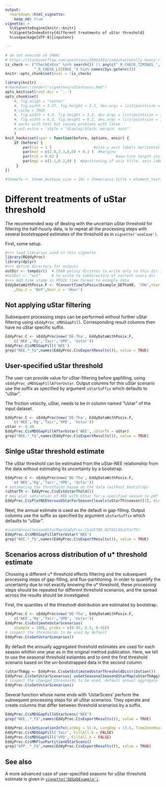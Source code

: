```yaml
---
output: 
  rmarkdown::html_vignette:
    keep_md: true
vignette: >
  %\VignetteEngine{knitr::knitr}
  %\VignetteIndexEntry{different treatments of uStar threshold}
  %\usepackage[UTF-8]{inputenc}

---
```


```r
# do not execute on CRAN: 
# https://stackoverflow.com/questions/28961431/computationally-heavy-r-vignettes
is_check <- ("CheckExEnv" %in% search()) || any(c("_R_CHECK_TIMINGS_",
             "_R_CHECK_LICENSE_") %in% names(Sys.getenv()))
knitr::opts_chunk$set(eval = !is_check)
```

```r
library(knitr)
#rmarkdown::render("vignettes/uStarCases.Rmd")
opts_knit$set(root.dir = '..')
opts_chunk$set(
    #, fig.align = "center"
    #, fig.width = 3.27, fig.height = 2.5, dev.args = list(pointsize = 10)
    #,cache = TRUE
    #, fig.width = 4.3, fig.height = 3.2, dev.args = list(pointsize = 10)
    #, fig.width = 6.3, fig.height = 6.2, dev.args = list(pointsize = 10)
    # works with html but causes problems with latex
    #,out.extra = 'style = "display:block; margin: auto"' 
    )
knit_hooks$set(spar = function(before, options, envir) {
    if (before) {
        par(las = 1 )                   #also y axis labels horizontal
        par(mar = c(2.0,3.3,0,0) + 0.3 )  #margins
        par(tck = 0.02 )                          #axe-tick length inside plots             
        par(mgp = c(1.1,0.2,0) )  #positioning of axis title, axis labels, axis
     }
})
```


```r
#themeTw <- theme_bw(base_size = 10) + theme(axis.title = element_text(size = 9))
```

# Different treatments of uStar threshold

The recommended way of dealing with the uncertain uStar threshold for filtering
the half-hourly data, is to repeat all the processing steps with several 
bootstrapped estimates of the threshold as in `vignette('useCase')`.

First, some setup.

```r
#+++ load libraries used in this vignette
library(REddyProc)
library(dplyr)
#+++ define directory for outputs
outDir <- tempdir()  # CRAN policy dictates to write only to this dir in examples
#outDir <- "out"     # to write to subdirectory of current users dir
#+++ Add time stamp in POSIX time format to example data
EddyDataWithPosix.F <- fConvertTimeToPosix(Example_DETha98, 'YDH',Year.s = 'Year' 
    ,Day.s = 'DoY',Hour.s = 'Hour')
```

## Not applying uStar filtering

Subsequent processing steps can be performed without further uStar filtering
using `sEddyProc_sMDSGapFill`. Corresponding result columns then have
no uStar specific suffix. 

```r
EddyProc.C <- sEddyProc$new('DE-Tha', EddyDataWithPosix.F, 
	c('NEE','Rg','Tair','VPD', 'Ustar'))
EddyProc.C$sMDSGapFill('NEE')
grep("NEE.*_f$",names(EddyProc.C$sExportResults()), value = TRUE)
```

## User-specified uStar threshold

The user can provide value for uStar-filtering before gapfilling, using
`sEddyProc_sMDSGapFillAfterUstar`. Output columns for this uStar scenario use
the suffix as specified by argument `uStarSuffix` which defaults to "uStar". 

The friction velocity, uStar, needs to be in column named "Ustar" of the input 
dataset.

```r
EddyProc.C <- sEddyProc$new('DE-Tha', EddyDataWithPosix.F, 
	c('NEE','Rg','Tair','VPD', 'Ustar'))
uStar <- 0.46
EddyProc.C$sMDSGapFillAfterUstar('NEE', uStarTh = uStar)
grep("NEE.*_f$",names(EddyProc.C$sExportResults()), value = TRUE)
```

## Sinlge uStar threshold estimate

The uStar threshold can be estimated from the uStar-NEE relationship 
from the data without estimating its uncertainty by a bootstrap.

```r
EddyProc.C <- sEddyProc$new('DE-Tha', EddyDataWithPosix.F, 
	c('NEE','Rg','Tair','VPD', 'Ustar'))
# estimating the thresholds based on the data (without bootstrap)
(uStarTh <- EddyProc.C$sEstUstarThold())
# may plot saturation of NEE with UStar for a specified season to pdf
EddyProc.C$sPlotNEEVersusUStarForSeason(levels(uStarTh$season)[3], dir = outDir )
```

Next, the annual estimate is used as the default in gap-filling.
Output columns use the suffix as specified by argument `uSstarSuffix` 
which defaults to "uStar".

```r
#usGetAnnualSeasonUStarMap(EddyProc.C$sUSTAR_DETAILS$uStarTh)
EddyProc.C$sMDSGapFillAfterUstar('NEE')
grep("NEE.*_f$",names(EddyProc.C$sExportResults()), value = TRUE)
```
## Scenarios across distribution of u* threshold estimate

Chossing a different u* threshold effects filtering and the subsequent processing
steps of gap-filling, and flux-partitioning. In order to quantify the uncertainty
due to not exactly knowing the u* threshold, these processing steps should be
repeated for different threshold scenarios, and the spread across the results should
be investigated.

First, the quantiles of the threshodl distribution are estimated by bootstrap.

```r
EddyProc.C <- sEddyProc$new('DE-Tha', EddyDataWithPosix.F, 
	c('NEE','Rg','Tair','VPD', 'Ustar'))
EddyProc.C$sEstimateUstarScenarios(
    nSample = 100L, probs = c(0.05, 0.5, 0.95))
# inspect the thresholds to be used by default
EddyProc.C$sGetUstarScenarios()
```

By default the annually aggregated threshold estimates are used for each season
whithin one year as in the original method publication.
Here, we tell to use the seasonal threshold estiamtes and to
omit the first threshold scenario based on the un-bootstrapped data in the second 
column.

```r
(uStarThAgg <- EddyProc.C$sGetEstimatedUstarThresholdDistribution())
EddyProc.C$sSetUstarScenarios( usGetSeasonalSeasonUStarMap(uStarThAgg)[,-2])
# inspect the changed thresholds to be used, default annual aggregate
EddyProc.C$sGetUstarScenarios()
```

Several function whose name ends with 'UstarScens'
perform the subsequent processing steps for all uStar scenarios.
They operate and create columns that differ between threshold scenarios by
a suffix.

```r
EddyProc.C$sMDSGapFillUStarScens("NEE")
grep("NEE_.*_f$",names(EddyProc.C$sExportResults()), value = TRUE)
```

```r
EddyProc.C$sSetLocationInfo(LatDeg = 51.0, LongDeg = 13.6, TimeZoneHour = 1)
EddyProc.C$sMDSGapFill('Tair', FillAll.b = FALSE)
EddyProc.C$sMDSGapFill('VPD', FillAll.b = FALSE)
EddyProc.C$sMRFluxPartitionUStarScens()
grep("GPP_.*_f$",names(EddyProc.C$sExportResults()), value = TRUE)
```

## See also
A more advanced case of user-specified seasons for
uStar threshold estimate is given in [`vignette('DEGebExample')`](DEGebExample.html).
